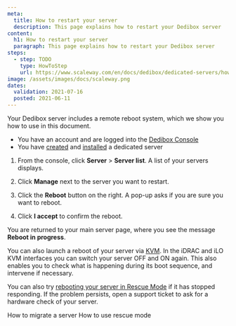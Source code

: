 ```yaml
---
meta:
  title: How to restart your server
  description: This page explains how to restart your Dedibox server
content:
  h1: How to restart your server
  paragraph: This page explains how to restart your Dedibox server
steps:
  - step: TODO
    type: HowToStep
    url: https://www.scaleway.com/en/docs/dedibox/dedicated-servers/how-to/restart-server
image: /assets/images/docs/scaleway.png
dates:
  validation: 2021-07-16
  posted: 2021-06-11
---
```


Your Dedibox server includes a remote reboot system, which we show you how to use in this document.

<Message type="requirement">

  - You have an account and are logged into the [Dedibox Console](https://console.online.net)
  - You have [created](/dedibox/dedicated-servers/how-to/order-a-server) and [installed](/dedibox/dedicated-servers/how-to/install-a-server) a dedicated server

</Message>

1. From the console, click **Server** > **Server list**. A list of your servers displays.

2. Click **Manage** next to the server you want to restart.

  <Lightbox src="assets/scaleway-restart-dedibox.png" alt="" />

3. Click the **Reboot** button on the right. A pop-up asks if you are sure you want to reboot.

4. Click **I accept** to confirm the reboot.

  You are returned to your main server page, where you see the message **Reboot in progress**.

<Message type="tip">

  You can also launch a reboot of your server via [KVM](/dedibox/kvm-over-ip/). In the iDRAC and iLO KVM interfaces you can switch your server OFF and ON again. This also enables you to check what is happening during its boot sequence, and intervene if necessary.

</Message>

<Message type="tip">

  You can also try [rebooting your server in Rescue Mode](/dedibox/dedicated-servers/how-to/use-rescue-mode/) if it has stopped responding. If the problem persists, open a support ticket to ask for a hardware check of your server.

</Message>

<Navigation title="See Also">
  <PreviousButton to="/dedibox/dedicated-servers/how-to/migrate-server/">How to migrate a server</PreviousButton>
  <NextButton to="/dedibox/dedicated-servers/how-to/use-rescue-mode/">How to use rescue mode</NextButton>
</Navigation>
